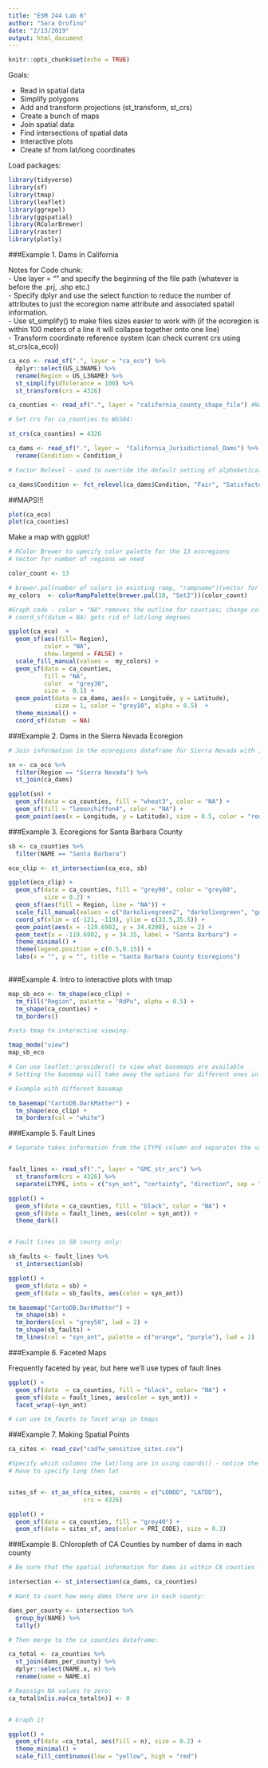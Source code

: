 ```yaml
---
title: "ESM 244 Lab 6"
author: "Sara Orofino"
date: "2/13/2019"
output: html_document
---
```


```r
knitr::opts_chunk$set(echo = TRUE)
```
Goals:

- Read in spatial data  
- Simplify polygons   
- Add and transform projections (st_transform, st_crs)  
- Create a bunch of maps  
- Join spatial data 
- Find intersections of spatial data 
- Interactive plots   
- Create sf from lat/long coordinates    

Load packages: 
```r

library(tidyverse)
library(sf)
library(tmap)
library(leaflet)
library(ggrepel)
library(ggspatial)
library(RColorBrewer)
library(raster)
library(plotly)


```


###Example 1. Dams in California   

Notes for Code chunk:  
- Use layer = "" and specify the beginning of the file path  (whatever is before the .prj, .shp etc.)  
- Specify dplyr and use the select function to reduce the number of attributes to just the ecoregion name attribute and associated spatail information.   
- Use st_simplify() to make files sizes easier to work with (if the ecoregion is within 100 meters of a line it will collapse together onto one line)  
- Transform coordinate reference system (can check current crs using st_crs(ca_eco))  


```r

ca_eco <- read_sf(".", layer = "ca_eco") %>% 
  dplyr::select(US_L3NAME) %>% 
  rename(Region = US_L3NAME) %>% 
  st_simplify(dTolerance = 100) %>% 
  st_transform(crs = 4326)

```

```r

ca_counties <- read_sf(".", layer = "california_county_shape_file") #No existing crs 

# Set crs for ca_counties to WGS84:

st_crs(ca_counties) = 4326   


```

```r

ca_dams <- read_sf(".", layer =  "California_Jurisdictional_Dams") %>% 
  rename(Condition = Condition_) 

# Factor Relevel - used to override the default setting of alphabetical ordering 

ca_dams$Condition <- fct_relevel(ca_dams$Condition, "Fair", "Satisfactory", "Unsatisfactory", "Poor")

```


##MAPS!!! 


```r

plot(ca_eco)
plot(ca_counties)

```


Make a map  with ggplot!  

```r

# RColor Brewer to specify color palette for the 13 ecoregions 
# Vector for number of regions we need

color_count <- 13

# brewer.pal(number of colors in existing ramp, "rampname")(vector for colors)
my_colors  <- colorRampPalette(brewer.pal(10, "Set2"))(color_count)

#Graph code - color = "NA" removes the outline for counties; change color scheme with scale_fill_manual(); add layers using geom_sf() but specify where data comes from! 
# coord_sf(datum = NA) gets rid of lat/long degrees 

ggplot(ca_eco)  +
  geom_sf(aes(fill= Region), 
          color = "NA",
          show.legend = FALSE) +
  scale_fill_manual(values =  my_colors) +
  geom_sf(data = ca_counties,
          fill = "NA",
          color  = "grey30",  
          size =  0.1) +
  geom_point(data = ca_dams, aes(x = Longitude, y = Latitude),
             size = 1, color = "grey10", alpha = 0.5)  +
  theme_minimal() +
  coord_sf(datum  = NA) 

```

###Example 2. Dams in the Sierra Nevada Ecoregion  


```r
# Join information in the ecoregions dataframe for Sierra Nevada with information in the dam dataframe

sn <- ca_eco %>% 
  filter(Region == "Sierra Nevada") %>% 
  st_join(ca_dams) 

ggplot(sn) +
  geom_sf(data = ca_counties, fill = "wheat3", color = "NA") +
  geom_sf(fill = "lemonchiffon4", color = "NA") +
  geom_point(aes(x = Longitude, y = Latitude), size = 0.5, color = "red4")

```


###Example 3. Ecoregions for Santa Barbara County   


```r

sb <- ca_counties %>% 
  filter(NAME == "Santa Barbara")

eco_clip <- st_intersection(ca_eco, sb)

ggplot(eco_clip) +
  geom_sf(data = ca_counties, fill = "grey90", color = "grey80",
          size = 0.2) +
  geom_sf(aes(fill = Region, line = "NA")) +
  scale_fill_manual(values = c("darkolivegreen2", "darkolivegreen", "gold2")) +
  coord_sf(xlim = c(-121, -119), ylim = c(33.5,35.5)) +
  geom_point(aes(x = -119.6982, y = 34.4208), size = 2) +
  geom_text(x = -119.6982, y = 34.35, label = "Santa Barbara") +
  theme_minimal() +
  theme(legend.position = c(0.5,0.15)) + 
  labs(x = "", y = "", title = "Santa Barbara County Ecoregions")
  
```


###Example 4. Intro to interactive plots with tmap 

```r

map_sb_eco <- tm_shape(eco_clip) +
  tm_fill("Region", palette = "RdPu", alpha = 0.5) +
  tm_shape(ca_counties) +
  tm_borders()

#sets tmap to interactive viewing: 

tmap_mode("view")
map_sb_eco

# Can use leaflet::providers() to view what basemaps are available 
# Setting the basemap will take away the options for different ones in the interactive viewing 

# Example with different basemap 

tm_basemap("CartoDB.DarkMatter") + 
  tm_shape(eco_clip) +
  tm_borders(col = "white")
```

###Example 5. Fault Lines

```r
# Separate takes information from the LTYPE column and separates the varaibles in the that column into different columns, tell it the variables are separted with commas by using sep = ","  


fault_lines <- read_sf(".", layer = "GMC_str_arc") %>% 
  st_transform(crs = 4326) %>% 
  separate(LTYPE, into = c("syn_ant", "certainty", "direction", sep = ","))

ggplot() +
  geom_sf(data = ca_counties, fill = "black", color = "NA") +
  geom_sf(data = fault_lines, aes(color = syn_ant)) +
  theme_dark()


# Fault lines in SB county only:

sb_faults <- fault_lines %>% 
  st_intersection(sb)

ggplot() +
  geom_sf(data = sb) +
  geom_sf(data = sb_faults, aes(color = syn_ant))

tm_basemap("CartoDB.DarkMatter") + 
  tm_shape(sb) +
  tm_borders(col = "grey50", lwd = 2) + 
  tm_shape(sb_faults) +
  tm_lines(col = "syn_ant", palette = c("orange", "purple"), lwd = 2)
```



###Example 6. Faceted Maps   

Frequently faceted by year, but here we'll use types of fault lines  

```r

ggplot() +
  geom_sf(data  = ca_counties, fill = "black", color= "NA") +
  geom_sf(data = fault_lines, aes(color = syn_ant)) +
  facet_wrap(~syn_ant)

# can use tm_facets to facet wrap in tmaps
```


###Example 7. Making Spatial Points  

```r

ca_sites <- read_csv("cadfw_sensitive_sites.csv")

#Specify which columns the lat/long are in using coords() - notice the geometry column added to the end
# Have to specify long then lat


sites_sf <- st_as_sf(ca_sites, coords = c("LONDD", "LATDD"),
                     crs = 4326)

ggplot() + 
  geom_sf(data = ca_counties, fill = "grey40") +
  geom_sf(data = sites_sf, aes(color = PRI_CODE), size = 0.3)

```


###Example 8. Chloropleth of CA Counties by number of dams in each county 

```r
# Be sure that the spatial information for dams is within CA counties - find intersection 

intersection <- st_intersection(ca_dams, ca_counties)

# Want to count how many dams there are in each county:

dams_per_county <- intersection %>% 
  group_by(NAME) %>% 
  tally()

# Then merge to the ca_counties dataframe: 

ca_total <- ca_counties %>% 
  st_join(dams_per_county) %>% 
  dplyr::select(NAME.x, n) %>% 
  rename(name = NAME.x)

# Reassign NA values to zero:
ca_total$n[is.na(ca_total$n)] <- 0


# Graph it 

ggplot() +
  geom_sf(data =ca_total, aes(fill = n), size = 0.2) +
  theme_minimal() +
  scale_fill_continuous(low = "yellow", high = "red")

```



